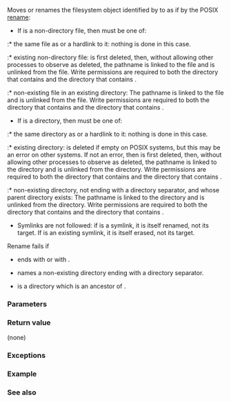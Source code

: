 {{cpp/experimental/fs/title|rename}}
{{cpp/experimental/fs/navbar}}
{{dcl begin}}
{{dcl header|experimental/filesystem}}
{{dcl|since=fs_ts|1=
void rename( const path&amp; old_p, const path&amp; new_p );
void rename( const path&amp; old_p, const path&amp; new_p, std::error_code&amp; ec );
}}
{{dcl end}}

Moves or renames the filesystem object identified by {{c|old_p}} to {{c|new_p}} as if by the POSIX [https://pubs.opengroup.org/onlinepubs/9699919799/functions/rename.html rename]:

* If {{c|old_p}} is a non-directory file, then {{c|new_p}} must be one of:
:* the same file as {{c|old_p}} or a hardlink to it: nothing is done in this case.
:* existing non-directory file: {{c|new_p}} is first deleted, then, without allowing other processes to observe {{c|new_p}} as deleted, the pathname {{c|new_p}} is linked to the file and {{c|old_p}} is unlinked from the file. Write permissions are required to both the directory that contains {{c|old_p}} and the directory that contains {{c|new_p}}.
:* non-existing file in an existing directory: The pathname {{c|new_p}} is linked to the file and {{c|old_p}} is unlinked from the file. Write permissions are required to both the directory that contains {{c|old_p}} and the directory that contains {{c|new_p}}.
* If {{c|old_p}} is a directory, then {{c|new_p}} must be one of:
:* the same directory as {{c|old_p}} or a hardlink to it: nothing is done in this case.
:* existing directory: {{c|new_p}} is deleted if empty on POSIX systems, but this may be an error on other systems. If not an error, then {{c|new_p}} is first deleted, then, without allowing other processes to observe {{c|new_p}} as deleted, the pathname {{c|new_p}} is linked to the directory and {{c|old_p}} is unlinked from the directory. Write permissions are required to both the directory that contains {{c|old_p}} and the directory that contains {{c|new_p}}.
:* non-existing directory, not ending with a directory separator, and whose parent directory exists: The pathname {{c|new_p}} is linked to the directory and {{c|old_p}} is unlinked from the directory. Write permissions are required to both the directory that contains {{c|old_p}} and the directory that contains {{c|new_p}}.
* Symlinks are not followed: if {{c|old_p}} is a symlink, it is itself renamed, not its target. If {{c|new_p}} is an existing symlink, it is itself erased, not its target.

Rename fails if
* {{c|new_p}} ends with {{spar|dot}} or with {{spar|dot-dot}}.
* {{c|new_p}} names a non-existing directory ending with a directory separator.
* {{c|old_p}} is a directory which is an ancestor of {{c|new_p}}.

===Parameters===
{{par begin}}
{{par|old_p|path to move or rename}}
{{par|new_p|target path for the move/rename operation}}
{{par|ec|out-parameter for error reporting in the non-throwing overload}}
{{par end}}

===Return value===
(none)

===Exceptions===
{{cpp/experimental/fs/error_handling|old_p|new_p}}

===Example===
{{example
|code=
#include &lt;experimental/filesystem&gt;
#include &lt;fstream&gt;
#include &lt;iostream&gt;
namespace fs = std::experimental::filesystem;

int main()
{
    fs::path p = fs::current_path() / "sandbox";
    fs::create_directories(p/"from");
    std::ofstream(p/"from/file1.txt").put('a');
    fs::create_directory(p/"to");

//  fs::rename(p/"from/file1.txt", p/"to/"); // error: to is a directory
    fs::rename(p/"from/file1.txt", p/"to/file2.txt"); // OK
//  fs::rename(p/"from", p/"to"); // error: to is not empty
    fs::rename(p/"from", p/"to/subdir"); // OK

    fs::remove_all(p);
}
|output=
}}

===See also===
{{dsc begin}}
{{dsc inc|cpp/io/c/dsc rename}}
{{dsc inc|cpp/experimental/fs/dsc remove}}
{{dsc end}}